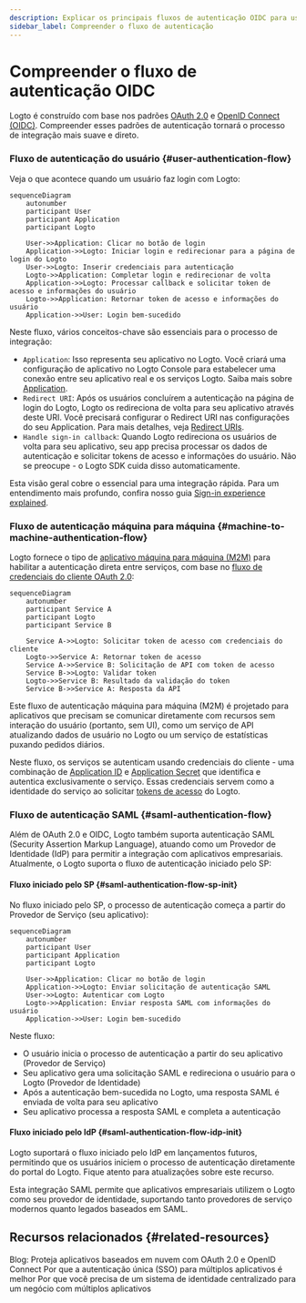 ```yaml
---
description: Explicar os principais fluxos de autenticação OIDC para usuários finais e interações máquina para máquina, destacando a troca de tokens.
sidebar_label: Compreender o fluxo de autenticação
---
```


# Compreender o fluxo de autenticação OIDC

Logto é construído com base nos padrões [OAuth 2.0](https://auth.wiki/oauth-2.0) e [OpenID Connect (OIDC)](https://auth.wiki/openid-connect). Compreender esses padrões de autenticação tornará o processo de integração mais suave e direto.

### Fluxo de autenticação do usuário \{#user-authentication-flow}

Veja o que acontece quando um usuário faz login com Logto:

```mermaid
sequenceDiagram
    autonumber
    participant User
    participant Application
    participant Logto

    User->>Application: Clicar no botão de login
    Application->>Logto: Iniciar login e redirecionar para a página de login do Logto
    User->>Logto: Inserir credenciais para autenticação
    Logto->>Application: Completar login e redirecionar de volta
    Application->>Logto: Processar callback e solicitar token de acesso e informações do usuário
    Logto->>Application: Retornar token de acesso e informações do usuário
    Application->>User: Login bem-sucedido
```

Neste fluxo, vários conceitos-chave são essenciais para o processo de integração:

- `Application`: Isso representa seu aplicativo no Logto. Você criará uma configuração de aplicativo no Logto Console para estabelecer uma conexão entre seu aplicativo real e os serviços Logto. Saiba mais sobre [Application](/integrate-logto/application-data-structure/#introduction).
- `Redirect URI`: Após os usuários concluírem a autenticação na página de login do Logto, Logto os redireciona de volta para seu aplicativo através deste URI. Você precisará configurar o Redirect URI nas configurações do seu Application. Para mais detalhes, veja [Redirect URIs](/integrate-logto/application-data-structure/#redirect-uris).
- `Handle sign-in callback`: Quando Logto redireciona os usuários de volta para seu aplicativo, seu app precisa processar os dados de autenticação e solicitar tokens de acesso e informações do usuário. Não se preocupe - o Logto SDK cuida disso automaticamente.

Esta visão geral cobre o essencial para uma integração rápida. Para um entendimento mais profundo, confira nosso guia [Sign-in experience explained](/concepts/sign-in-experience/).

### Fluxo de autenticação máquina para máquina \{#machine-to-machine-authentication-flow}

Logto fornece o tipo de [aplicativo máquina para máquina (M2M)](/quick-starts/m2m) para habilitar a autenticação direta entre serviços, com base no [fluxo de credenciais do cliente OAuth 2.0](https://auth.wiki/client-credentials-flow):

```mermaid
sequenceDiagram
    autonumber
    participant Service A
    participant Logto
    participant Service B

    Service A->>Logto: Solicitar token de acesso com credenciais do cliente
    Logto->>Service A: Retornar token de acesso
    Service A->>Service B: Solicitação de API com token de acesso
    Service B->>Logto: Validar token
    Logto->>Service B: Resultado da validação do token
    Service B->>Service A: Resposta da API
```

Este fluxo de autenticação máquina para máquina (M2M) é projetado para aplicativos que precisam se comunicar diretamente com recursos sem interação do usuário (portanto, sem UI), como um serviço de API atualizando dados de usuário no Logto ou um serviço de estatísticas puxando pedidos diários.

Neste fluxo, os serviços se autenticam usando credenciais do cliente - uma combinação de [Application ID](/integrate-logto/application-data-structure/#application-id) e [Application Secret](/integrate-logto/application-data-structure/#application-secret) que identifica e autentica exclusivamente o serviço. Essas credenciais servem como a identidade do serviço ao solicitar [tokens de acesso](https://auth.wiki/access-token) do Logto.

### Fluxo de autenticação SAML \{#saml-authentication-flow}

Além de OAuth 2.0 e OIDC, Logto também suporta autenticação SAML (Security Assertion Markup Language), atuando como um Provedor de Identidade (IdP) para permitir a integração com aplicativos empresariais. Atualmente, o Logto suporta o fluxo de autenticação iniciado pelo SP:

#### Fluxo iniciado pelo SP \{#saml-authentication-flow-sp-init}

No fluxo iniciado pelo SP, o processo de autenticação começa a partir do Provedor de Serviço (seu aplicativo):

```mermaid
sequenceDiagram
    autonumber
    participant User
    participant Application
    participant Logto

    User->>Application: Clicar no botão de login
    Application->>Logto: Enviar solicitação de autenticação SAML
    User->>Logto: Autenticar com Logto
    Logto->>Application: Enviar resposta SAML com informações do usuário
    Application->>User: Login bem-sucedido
```

Neste fluxo:

- O usuário inicia o processo de autenticação a partir do seu aplicativo (Provedor de Serviço)
- Seu aplicativo gera uma solicitação SAML e redireciona o usuário para o Logto (Provedor de Identidade)
- Após a autenticação bem-sucedida no Logto, uma resposta SAML é enviada de volta para seu aplicativo
- Seu aplicativo processa a resposta SAML e completa a autenticação

#### Fluxo iniciado pelo IdP \{#saml-authentication-flow-idp-init}

Logto suportará o fluxo iniciado pelo IdP em lançamentos futuros, permitindo que os usuários iniciem o processo de autenticação diretamente do portal do Logto. Fique atento para atualizações sobre este recurso.

Esta integração SAML permite que aplicativos empresariais utilizem o Logto como seu provedor de identidade, suportando tanto provedores de serviço modernos quanto legados baseados em SAML.

## Recursos relacionados \{#related-resources}

<Url href="https://blog.logto.io/secure-cloud-apps-with-oauth-and-openid-connect">
  Blog: Proteja aplicativos baseados em nuvem com OAuth 2.0 e OpenID Connect
</Url>

<Url href="https://blog.logto.io/sso-is-better">
  Por que a autenticação única (SSO) para múltiplos aplicativos é melhor
</Url>

<Url href="https://blog.logto.io/centralized-identity-system">
  Por que você precisa de um sistema de identidade centralizado para um negócio com múltiplos
  aplicativos
</Url>
